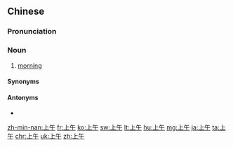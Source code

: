 ==Chinese==
{{zh-forms}}

===Pronunciation===
{{zh-pron
|m=shàngwǔ,tl=y
|c=soeng6 ng5
|j=son3 vu2
|mn=xm,tw:siōng-ngó͘/zz:siāng-ngó͘/qz:siōng-gó͘
|x=shan5 u3
|ma=y
|cat=n
}}

===Noun===
{{zh-noun}}

# [[morning]]

====Synonyms====
{{zh-dial}}

====Antonyms====
* {{zh-l|下午}}

{{zh-cat|Beginning|Time}}

[[zh-min-nan:上午]]
[[fr:上午]]
[[ko:上午]]
[[sw:上午]]
[[lt:上午]]
[[hu:上午]]
[[mg:上午]]
[[ja:上午]]
[[ta:上午]]
[[chr:上午]]
[[uk:上午]]
[[zh:上午]]